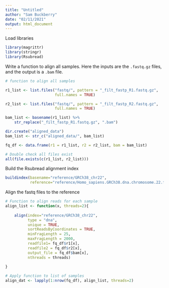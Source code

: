 ```yaml
---
title: "Untitled"
author: "Sam Buckberry"
date: "02/11/2021"
output: html_document
---
```


Load libraries
```r
library(magrittr)
library(stringr)
library(Rsubread)
```


Write a function to align all samples. Here the inputs are the `.fastq.gz` files, and the output is a `.bam` file. 
```r
# function to align all samples

r1_list <- list.files("fastq/", pattern = "_filt_fastp_R1.fastq.gz",
                      full.names = TRUE)

r2_list <- list.files("fastq/", pattern = "_filt_fastp_R2.fastq.gz",
                      full.names = TRUE)

bam_list <- basename(r1_list) %>%
    str_replace("_filt_fastp_R1.fastq.gz", ".bam")

dir.create("aligned_data")
bam_list <- str_c("aligned_data/", bam_list)

fq_df <- data.frame(r1 = r1_list, r2 = r2_list, bam = bam_list)

# Double check all files exist
all(file.exists(c(r1_list, r2_list)))
```

Build the Rsubread alignment index
```r
buildindex(basename="reference/GRCh38_chr22",
           reference="reference/Homo_sapiens.GRCh38.dna.chromosome.22.fa.gz")
```

Align the fastq files to the reference
```r
# Function to align reads for each sample
align_list <- function(x, threads=2){
    
    align(index="reference/GRCh38_chr22",
          type = "dna",
          unique = TRUE,
          sortReadsByCoordinates = TRUE,
          minFragLength = 25,
          maxFragLength = 2000,
          readfile1= fq_df$r1[x],
          readfile2 = fq_df$r2[x],
          output_file = fq_df$bam[x],
          nthreads = threads)
    
}

# Apply function to list of samples
align_dat <- lapply(1:nrow(fq_df), align_list, threads=2)
```


